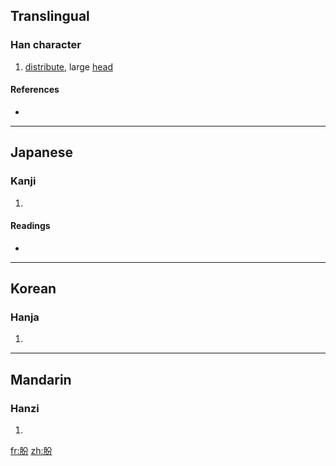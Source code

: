 {{also|頒}}
==Translingual==

===Han character===
{{Han char|rn=74|rad=月|as=04|sn=8|four=|canj=月金尸竹 (BCSH)}}

# [[distribute]], large [[head]]

====References====
* {{Han ref|kx=0504.320|dkj=14343|dj=0883.120|hdz=32050.050|uh=670C|ud=26380}}

----

==Japanese==

===Kanji===
{{ja-kanji|grade=|rs=月04}}

# {{defn|Japanese|sort=月04}}

====Readings====
* {{ja-readings|on=[[はん]] (han)|kun=[[わける]] (wakeru)}}

----

==Korean==

===Hanja===
{{ko-hanja|hangeul=[[반]], [[분]]|eumhun=|rv=ban, bun|mr=pan, pun|y=pan, pun}}

# {{defn|Korean|sort=月04}}

----

==Mandarin==

===Hanzi===
{{cmn-hanzi|pin=[[bān]] ([[ban1]])|wg=pan<sup>1</sup>}}

# {{defn|Mandarin|sort=月04}}

[[fr:朌]]
[[zh:朌]]